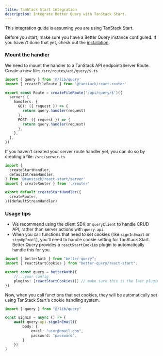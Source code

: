 ```yaml
---
title: TanStack Start Integration
description: Integrate Better Query with TanStack Start.
---
```


This integration guide is assuming you are using TanStack Start.

Before you start, make sure you have a Better Query instance configured. If you haven't done that yet, check out the [installation](/docs/installation).

### Mount the handler

We need to mount the handler to a TanStack API endpoint/Server Route.
Create a new file: `/src/routes/api/query/$.ts`

```ts title="src/routes/api/query/$.ts"
import { query } from '@/lib/query'
import { createFileRoute } from '@tanstack/react-router'

export const Route = createFileRoute('/api/query/$')({
  server: {
    handlers: {
      GET: ({ request }) => {
        return query.handler(request)
      },
      POST: ({ request }) => {
        return query.handler(request)
      },
    },
  },
})
```

If you haven't created your server route handler yet, you can do so by creating a file: `/src/server.ts`

```ts title="src/server.ts"
import {
  createStartHandler,
  defaultStreamHandler,
} from '@tanstack/react-start/server'
import { createRouter } from './router'

export default createStartHandler({
  createRouter,
})(defaultStreamHandler)
```

### Usage tips

- We recommend using the client SDK or `queryClient` to handle CRUD API, rather than server actions with `query.api`.
- When you call functions that need to set cookies (like `signInEmail` or `signUpEmail`), you'll need to handle cookie setting for TanStack Start. Better Query provides a `reactStartCookies` plugin to automatically handle this for you.

```ts title="src/lib/query.ts"
import { betterAuth } from "better-query";
import { reactStartCookies } from "better-query/react-start";

export const query = betterAuth({
    //...your config
    plugins: [reactStartCookies()] // make sure this is the last plugin in the array
})
```

Now, when you call functions that set cookies, they will be automatically set using TanStack Start's cookie handling system.

```ts
import { query } from "@/lib/query"

const signIn = async () => {
    await query.api.signInEmail({
        body: {
            email: "user@email.com",
            password: "password",
        }
    })
}
```
